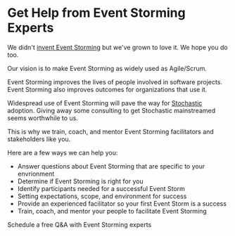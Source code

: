 
# Get Help from Event Storming Experts

We didn't [invent Event Storming](http://ziobrando.blogspot.com/2013/11/introducing-event-storming.html) but we've grown to love it. We hope you do too.

Our vision is to make Event Storming as widely used as Agile/Scrum.

Event Storming improves the lives of people involved in software projects. Event Storming also improves outcomes for organizations that use it.

Widespread use of Event Storming will pave the way for [Stochastic](/docs/) adoption. Giving away some consulting to get Stochastic mainstreamed seems worthwhile to us.

This is why we train, coach, and mentor Event Storming facilitators and stakeholders like you.

Here are a few ways we can help you:

- Answer questions about Event Storming that are specific to your envrionment
- Determine if Event Storming is right for you
- Identify participants needed for a successful Event Storm
- Setting expectations, scope, and environment for success
- Provide an experienced facilitator so your first Event Storm is a success
- Train, coach, and mentor your people to facilitate Event Storming

<div className={styles.buttons}>
  <Link className="button button--primary button--lg" to="https://meetings.hubspot.com/ryan1694">
    Schedule a free Q&A with Event Storming experts
  </Link>
</div>
